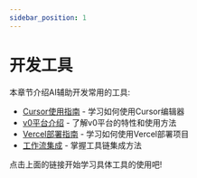 ```yaml
---
sidebar_position: 1
---
```


# 开发工具

本章节介绍AI辅助开发常用的工具:

- [Cursor使用指南](./cursor-guide.mdx) - 学习如何使用Cursor编辑器
- [v0平台介绍](./v0-platform.mdx) - 了解v0平台的特性和使用方法
- [Vercel部署指南](./vercel-deploy.mdx) - 学习如何使用Vercel部署项目
- [工作流集成](./workflow-integration.mdx) - 掌握工具链集成方法

点击上面的链接开始学习具体工具的使用吧! 